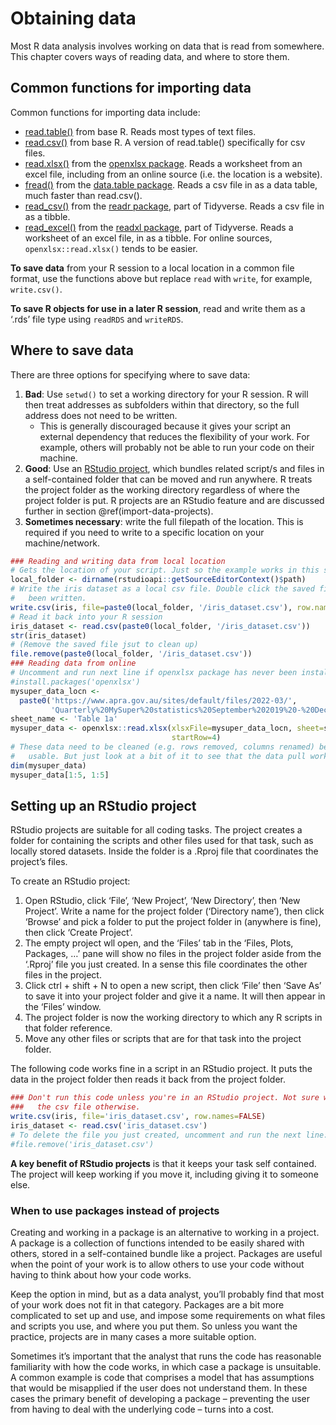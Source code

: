 # Obtaining data

Most R data analysis involves working on data that is read from somewhere. This chapter covers ways of reading data, and where to store them.

## Common functions for importing data

Common functions for importing data include:

* <u>read.table()</u> from base R. Reads most types of text files.
* <u>read.csv()</u> from base R. A version of read.table() specifically for csv files.
* <u>read.xlsx()</u> from the <u>openxlsx package</u>. Reads a worksheet from an excel file, including from an online source (i.e. the location is a website).
* <u>fread()</u> from the <u>data.table package</u>. Reads a csv file in as a data table, much faster than read.csv().
* <u>read_csv()</u> from the <u>readr package</u>, part of Tidyverse. Reads a csv file in as a tibble.
* <u>read_excel()</u> from the <u>readxl package</u>, part of Tidyverse. Reads a worksheet of an excel file, in as a tibble. For online sources, `openxlsx::read.xlsx()` tends to be easier.

<b>To save data</b> from your R session to a local location in a common file format, use the functions above but replace `read` with `write`, for example, `write.csv()`.

<b>To save R objects for use in a later R session</b>, read and write them as a '.rds' file type using `readRDS` and `writeRDS`. 

## Where to save data

There are three options for specifying where to save data:

1. **Bad**: Use `setwd()` to set a working directory for your R session. R will then treat addresses as subfolders within that directory, so the full address does not need to be written.
    * This is generally discouraged because it gives your script an external dependency that reduces the flexibility of your work. For example, others will probably not be able to run your code on their machine.
2. **Good**: Use an <u>RStudio project</u>, which bundles related script/s and files in a self-contained folder that can be moved and run anywhere. R treats the project folder as the working directory regardless of where the project folder is put. R projects are an RStudio feature and are discussed further in section \@ref(import-data-projects).
3. **Sometimes necessary**: write the full filepath of the location. This is required if you need to write to a specific location on your machine/network.


```r
### Reading and writing data from local location
# Gets the location of your script. Just so the example works in this setting.
local_folder <- dirname(rstudioapi::getSourceEditorContext()$path)
# Write the iris dataset as a local csv file. Double click the saved file to check it's
#   been written.
write.csv(iris, file=paste0(local_folder, '/iris_dataset.csv'), row.names=FALSE)
# Read it back into your R session
iris_dataset <- read.csv(paste0(local_folder, '/iris_dataset.csv'))
str(iris_dataset)
# (Remove the saved file jsut to clean up)
file.remove(paste0(local_folder, '/iris_dataset.csv'))
### Reading data from online
# Uncomment and run next line if openxlsx package has never been installed
#install.packages('openxlsx')
mysuper_data_locn <-
  paste0('https://www.apra.gov.au/sites/default/files/2022-03/',
         'Quarterly%20MySuper%20statistics%20September%202019%20-%20December%202021.xlsx')
sheet_name <- 'Table 1a'
mysuper_data <- openxlsx::read.xlsx(xlsxFile=mysuper_data_locn, sheet=sheet_name, 
                                    startRow=4)
# These data need to be cleaned (e.g. rows removed, columns renamed) before they're
#   usable. But just look at a bit of it to see that the data pull worked.
dim(mysuper_data)
mysuper_data[1:5, 1:5]

```

## Setting up an RStudio project {#import-data-projects}

RStudio projects are suitable for all coding tasks. The project creates a folder for containing the scripts and other files used for that task, such as locally stored datasets. Inside the folder is a .Rproj file that coordinates the project's files. 

To create an RStudio project:

1. Open RStudio, click 'File', 'New Project', 'New Directory', then 'New Project'. Write a name for the project folder ('Directory name'), then click 'Browse' and pick a folder to put the project folder in (anywhere is fine), then click 'Create Project'.
2. The empty project wll open, and the 'Files' tab in the 'Files, Plots, Packages, ...' pane will show no files in the project folder aside from the '.Rproj' file you just created. In a sense this file coordinates the other files in the project.
3. Click ctrl + shift + N to open a new script, then click 'File' then 'Save As' to save it into your project folder and give it a name. It will then appear in the 'Files' window.
4. The project folder is now the working directory to which any R scripts in that folder reference.
5. Move any other files or scripts that are for that task into the project folder.

The following code works fine in a script in an RStudio project. It puts the data in the project folder then reads it back from the project folder. 

```r
### Don't run this code unless you're in an RStudio project. Not sure where it will put
###   the csv file otherwise.
write.csv(iris, file='iris_dataset.csv', row.names=FALSE)
iris_dataset <- read.csv('iris_dataset.csv')
# To delete the file you just created, uncomment and run the next line:
#file.remove('iris_dataset.csv')
```

**A key benefit of RStudio projects** is that it keeps your task self contained. The project will keep working if you move it, including giving it to someone else.


### When to use packages instead of projects

Creating and working in a package is an alternative to working in a project. A package is a collection of functions intended to be easily shared with others, stored in a self-contained bundle like a project. Packages are useful when the point of your work is to allow others to use your code without having to think about how your code works. 

Keep the option in mind, but as a data analyst, you'll probably find that most of your work does not fit in that category. Packages are a bit more complicated to set up and use, and impose some requirements on what files and scripts you use, and where you put them. So unless you want the practice, projects are in many cases a more suitable option. 

Sometimes it's important that the analyst that runs the code has reasonable familiarity with how the code works, in which case a package is unsuitable. A common example is code that comprises a model that has assumptions that would be misapplied if the user does not understand them. In these cases the primary benefit of developing a package -- preventing the user from having to deal with the underlying code -- turns into a cost. 

<!--

Section heading: Automating data sourcing

If the data being sourced get updated -- e.g. when new time periods become available -- and the coding outputs warrant updating in response, the code should point directly to that source. In other words, use R to grab the data from its source rather than downloading it manually. 

Automating data updates in this ways requires a couple of things:

* The format of the source data does not change with the updates. It will be difficult to make your code robust to updates if this isn't the case.
* The code is flexible enough to continue to work as intended as the source data get updated. This requires forward thinking about how the processes would be affected by changes to the data.
    * *Careful*: If something does not work as intended, your results are likely to inherit mistakes and you won't necessarily notice. You can incorporate testing, or write your code to intentionally stop running when it encounters these situations, to prevent this from happening.


In other cases, you could manually save a copy of the source data locally and write your code to read that local version. Where you can, <u>save your data in simple text files (e.g. csv)</u> rather than in Excel files. Excel files take up more space and have unnecessary complexity that can make things more difficult.

I often use a middle ground process:

1. Write a setting into your code that allows you to specify whether you want to import from the raw data.
2. When this setting it switched on, have your code import the source data, potentially do some formatting, and then save it locally.
3. When the setting is switched off, have your code read from the locally saved dataset.
4. Switch the setting on each time you want to get the latest update of the source data. 
5. Have the setting switched off every other time you run your code.

-->

